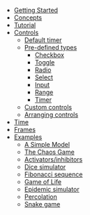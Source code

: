 - [Getting Started](/about)
- [Concepts](/concepts)
- [Tutorial](/tutorial)
- [Controls](/controls)
  - [Default timer](/controls/default-timer)
  - [Pre-defined types](/controls/pre-defined-types)
    - [Checkbox](/controls/checkbox)
    - [Toggle](/controls/toggle)
    - [Radio](/controls/radio)
    - [Select](/controls/select)
    - [Input](/controls/input)
    - [Range](/controls/range)
    - [Timer](/controls/timer)
  - [Custom controls](/controls/custom-controls)
  - [Arranging controls](/controls/arranging-controls)
- [Time](/time)
- [Frames](/frames)
- [Examples](/examples)
  - [A Simple Model](/examples/model)
  - [The Chaos Game](/examples/chaos-game)
  - [Activators/inhibitors](/examples/activators)
  - [Dice simulator](/examples/dice)
  - [Fibonacci sequence](/examples/fibonacci)
  - [Game of Life](/examples/game-of-life)
  - [Epidemic simulator](/examples/epidemic)
  - [Percolation](/examples/percolation)
  - [Snake game](/examples/snake)
